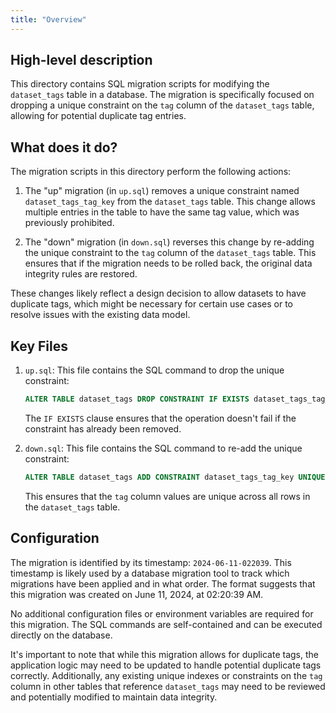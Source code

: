 ```yaml
---
title: "Overview"
---
```


## High-level description
This directory contains SQL migration scripts for modifying the `dataset_tags` table in a database. The migration is specifically focused on dropping a unique constraint on the `tag` column of the `dataset_tags` table, allowing for potential duplicate tag entries.

## What does it do?
The migration scripts in this directory perform the following actions:

1. The "up" migration (in `up.sql`) removes a unique constraint named `dataset_tags_tag_key` from the `dataset_tags` table. This change allows multiple entries in the table to have the same tag value, which was previously prohibited.

2. The "down" migration (in `down.sql`) reverses this change by re-adding the unique constraint to the `tag` column of the `dataset_tags` table. This ensures that if the migration needs to be rolled back, the original data integrity rules are restored.

These changes likely reflect a design decision to allow datasets to have duplicate tags, which might be necessary for certain use cases or to resolve issues with the existing data model.

## Key Files

1. `up.sql`:
   This file contains the SQL command to drop the unique constraint:
   ```sql
   ALTER TABLE dataset_tags DROP CONSTRAINT IF EXISTS dataset_tags_tag_key;
   ```
   The `IF EXISTS` clause ensures that the operation doesn't fail if the constraint has already been removed.

2. `down.sql`:
   This file contains the SQL command to re-add the unique constraint:
   ```sql
   ALTER TABLE dataset_tags ADD CONSTRAINT dataset_tags_tag_key UNIQUE(tag);
   ```
   This ensures that the `tag` column values are unique across all rows in the `dataset_tags` table.

## Configuration
The migration is identified by its timestamp: `2024-06-11-022039`. This timestamp is likely used by a database migration tool to track which migrations have been applied and in what order. The format suggests that this migration was created on June 11, 2024, at 02:20:39 AM.

No additional configuration files or environment variables are required for this migration. The SQL commands are self-contained and can be executed directly on the database.

It's important to note that while this migration allows for duplicate tags, the application logic may need to be updated to handle potential duplicate tags correctly. Additionally, any existing unique indexes or constraints on the `tag` column in other tables that reference `dataset_tags` may need to be reviewed and potentially modified to maintain data integrity.